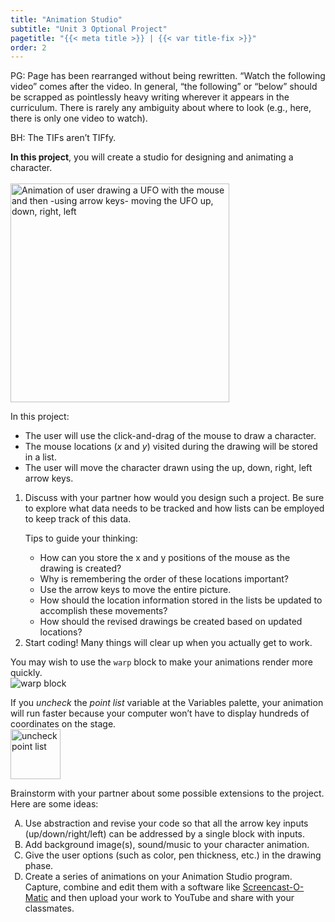 ```yaml
---
title: "Animation Studio"
subtitle: "Unit 3 Optional Project"
pagetitle: "{{< meta title >}} | {{< var title-fix >}}"
order: 2
---
```


::: todo
<p>PG: Page has been rearranged without being rewritten. "Watch the
following video" comes after the video. In general, "the following" or
"below" should be scrapped as pointlessly heavy writing wherever it
appears in the curriculum. There is rarely any ambiguity about where to
look (e.g., here, there is only one video to watch).</p>

<p>BH: The TIFs aren't TIFfy.</p>
:::

::: learn
<strong>In this project</strong>, you will create a studio for designing
and animating a character.<br /><br />
<img title="Animating a UFO" alt="Animation of user drawing a UFO with the mouse and then -using arrow keys- moving the UFO up, down, right, left" class="ms-4" data-gifffer="/img/3-lists/AnimationStudio_img/UFO.gif" height="350"/>
<!--<img class="ms-4" src="/img/3-lists/AnimationStudio_img/woof.png" height="300" alt="cartoon doggy" title="cartoon doggy"/>-->
:::

<p>

In this project:<br />

<ul>

<li>The user will use the click-and-drag of the mouse to draw a
character.</li>

<li>The mouse locations (<em>x</em> and <em>y</em>) visited during the
drawing will be stored in a list.</li>

<li>The user will move the character drawn using the up, down, right,
left arrow keys.</li>

</ul>

</p>

::: {#first .forYouToDo}
<ol>

<li>Discuss with your partner how would you design such a project. Be
sure to explore what data needs to be tracked and how lists can be
employed to keep track of this data.<br /></li>

::: endnote
Tips to guide your thinking:<br />

<ul>

<li>How can you store the x and y positions of the mouse as the drawing
is created?</li>

<li>Why is remembering the order of these locations important?</li>

<li>Use the arrow keys to move the entire picture.</li>

<li>How should the location information stored in the lists be updated
to accomplish these movements?</li>

<li>How should the revised drawings be created based on updated
locations?</li>

</ul>
:::

<li>Start coding! Many things will clear up when you actually get to
work.</li>

</ol>
:::

::: endnote
<p>You may wish to use the <code>warp</code> block to make your
animations render more quickly.<br />
<img src="/img/blocks/warp.png" title="warp block" alt="warp block" class="ms-4"/></p>

<p>If you <em>uncheck</em> the <var>point list</var> variable at the
Variables palette, your animation will run faster because your computer
won't have to display hundreds of coordinates on the stage.<br />
<img src="/img/3-lists/AnimationStudio_img/uncheckpointlist.png" title="uncheck point list" alt="uncheck point list" class="ms-4" height="80"/></p>
:::

::: takeItFurther
<p>

Brainstorm with your partner about some possible extensions to the
project. Here are some ideas:

<ol type="A">

<li>Use abstraction and revise your code so that all the arrow key
inputs (up/down/right/left) can be addressed by a single block with
inputs.</li>

<li>Add background image(s), sound/music to your character
animation.</li>

<li>Give the user options (such as color, pen thickness, etc.) in the
drawing phase.</li>

<li>Create a series of animations on your Animation Studio program.
Capture, combine and edit them with a software like
<a href="https://www.screencast-o-matic.com" target="blank" title="Screencast-O-Matic">Screencast-O-Matic</a>
and then upload your work to YouTube and share with your
classmates.</li>

</ol>

</p>
:::
